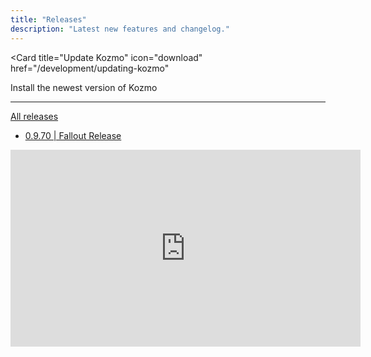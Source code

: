 ```yaml
---
title: "Releases"
description: "Latest new features and changelog."
---
```


<Card
  title="Update Kozmo"
  icon="download"
  href="/development/updating-kozmo"
>
  Install the newest version of Kozmo
</Card>

---

[All releases](https://github.com/kozmoai/kozmoai/releases)
- [0.9.70 | Fallout Release](https://github.com/kozmoai/kozmoai/releases/tag/0.9.70)

<iframe
  width="560"
  height="315"
  src="https://www.youtube.com/embed/rAp7psCTxC8"
  title="Fallout Release"
  frameborder="0"
  allow="accelerometer; autoplay; clipboard-write; encrypted-media; gyroscope; picture-in-picture"
  allowfullscreen
/>

- [0.9.68 | Invincible Release](https://github.com/kozmoai/kozmoai/releases/tag/0.9.68)

<iframe
  width="560"
  height="315"
  src="https://www.youtube.com/embed/ck1UGjUeGGA"
  title="Invincible Release"
  frameborder="0"
  allow="accelerometer; autoplay; clipboard-write; encrypted-media; gyroscope; picture-in-picture"
  allowfullscreen
/>

- [0.9.66 | Shogun Release](https://github.com/kozmoai/kozmoai/releases/tag/0.9.66)
- [0.9.65 | Demon Slayer Release](https://github.com/kozmoai/kozmoai/releases/tag/0.9.65)
- [0.9.64 | Maestro Release](https://github.com/kozmoai/kozmoai/releases/tag/0.9.64)
- [0.9.63 | Halo Release](https://github.com/kozmoai/kozmoai/releases/tag/0.9.63)
- [0.9.62 | The Beekeeper Release](https://github.com/kozmoai/kozmoai/releases/tag/0.9.62)
- [0.9.60 | Yusuke Urameshi Release](https://github.com/kozmoai/kozmoai/releases/tag/0.9.60)
- [0.9.59 | Year of the Dragon Release](https://github.com/kozmoai/kozmoai/releases/tag/0.9.59)
- [0.9.50 | Wonka Release](https://github.com/kozmoai/kozmoai/releases/tag/0.9.50)
- [0.9.48 | The Boy and the Heron Release](https://github.com/kozmoai/kozmoai/releases/tag/0.9.48)
- [0.9.46 | Wish Release](https://github.com/kozmoai/kozmoai/releases/tag/0.9.46)
- [0.9.45 | Yuji Itadori Release](https://github.com/kozmoai/kozmoai/releases/tag/0.9.45)
- [0.9.43 | Attack on Titan Release](https://github.com/kozmoai/kozmoai/releases/tag/0.9.43)
- [0.9.41 | Halloween Release](https://github.com/kozmoai/kozmoai/releases/tag/0.9.41)
- [0.9.38 | Goosebumps Release](https://github.com/kozmoai/kozmoai/releases/tag/0.9.38)
- [0.9.35 | Loki Release](https://github.com/kozmoai/kozmoai/releases/tag/0.9.35)
- [0.9.34 | C-3PO Release](https://github.com/kozmoai/kozmoai/releases/tag/0.9.34)
- [0.9.30 | Cowboy Bebop Release](https://github.com/kozmoai/kozmoai/releases/tag/0.9.30)
- [0.9.28 | The Creator Release](https://github.com/kozmoai/kozmoai/releases/tag/0.9.28)
- [0.9.26 | Expend4bles Release](https://github.com/kozmoai/kozmoai/releases/tag/0.9.26)
- [0.9.23 | One Piece Release](https://github.com/kozmoai/kozmoai/releases/tag/0.9.23)
- [0.9.21 | Ahsoka Release](https://github.com/kozmoai/kozmoai/releases/tag/0.9.21)
- [0.9.19 | The Equalizer Release](https://github.com/kozmoai/kozmoai/releases/tag/0.9.19)
- [0.9.16 | Gran Turismo Release](https://github.com/kozmoai/kozmoai/releases/tag/0.9.16)
- [0.9.14 | Blue Beetle Release](https://github.com/kozmoai/kozmoai/releases/tag/0.9.14)
- [0.9.11 | Mutant Mayhem Release](https://github.com/kozmoai/kozmoai/releases/tag/0.9.11)
- [0.9.10 | Haunted Mansion Release](https://github.com/kozmoai/kozmoai/releases/tag/0.9.10)
- [0.9.80 | Dead Reckoning Release](https://github.com/kozmoai/kozmoai/releases/tag/0.9.8)
- [0.9.40 | Solar Flare Release](https://github.com/kozmoai/kozmoai/releases/tag/0.9.4)
- [0.9.00 | The Dial of Destiny Release](https://github.com/kozmoai/kozmoai/releases/tag/0.9.0)
- [0.8.93 | Rise of the Beasts Release](https://github.com/kozmoai/kozmoai/releases/tag/0.8.93)
- [0.8.86 | Fast Release](https://github.com/kozmoai/kozmoai/releases/tag/0.8.86)
- [0.8.83 | Fury of the Gods Release](https://github.com/kozmoai/kozmoai/releases/tag/0.8.83)
- [0.8.78 | Rise of the Machines Release](https://github.com/kozmoai/kozmoai/releases/tag/0.8.78)
- [0.8.75 | Guardians Release](https://github.com/kozmoai/kozmoai/releases/tag/0.8.75)
- [0.8.69 | Hairy Otter Release](https://github.com/kozmoai/kozmoai/releases/tag/0.8.69)
- [0.8.58 | Once & Always Release](https://github.com/kozmoai/kozmoai/releases/tag/0.8.58)
- [0.8.52 | The Super Mario Bros. Release](https://github.com/kozmoai/kozmoai/releases/tag/0.8.52)
- [0.8.44 | Dungeons and Dragons Release](https://github.com/kozmoai/kozmoai/releases/tag/0.8.44)
- [0.8.37 | Foundation Release](https://github.com/kozmoai/kozmoai/releases/tag/0.8.37)
- [0.8.29 | Wick Release](https://github.com/kozmoai/kozmoai/releases/tag/0.8.29)
- [0.8.27 | Shazam Release](https://github.com/kozmoai/kozmoai/releases/tag/0.8.27)
- [0.8.24 | Merlin Release](https://github.com/kozmoai/kozmoai/releases/tag/0.8.24)
- [0.8.15 | Creed Release](https://github.com/kozmoai/kozmoai/releases/tag/0.8.15)
- [0.8.11 | The Mandalorian Release](https://github.com/kozmoai/kozmoai/releases/tag/0.8.11)
- [0.8.3 | Everything Everywhere All at Once Release](https://github.com/kozmoai/kozmoai/releases/tag/0.8.3)
- [0.7.98 | Quantumania Release](https://github.com/kozmoai/kozmoai/releases/tag/0.7.98)
- [0.7.90 | That '90s Show Release](https://github.com/kozmoai/kozmoai/releases/tag/0.7.90)
- [0.7.84 | Rabbit Release](https://github.com/kozmoai/kozmoai/releases/tag/0.7.84)
- [0.7.74 | Lunar Release](https://github.com/kozmoai/kozmoai/releases/tag/0.7.74)
